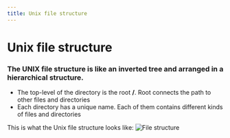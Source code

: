 ```yaml
---
title: Unix file structure
---
```


# Unix file structure

### The UNIX file structure is like an inverted tree and arranged in a hierarchical structure.

- The top-level of the directory is the root **/**. Root connects the path to other files and directories
- Each directory has a unique name. Each of them contains different kinds of files and directories

This is what the Unix file structure looks like:
![File structure](./images/structure.png)
